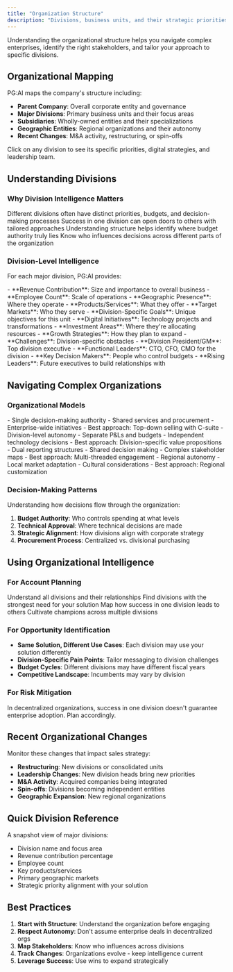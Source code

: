 ```yaml
---
title: "Organization Structure"
description: "Divisions, business units, and their strategic priorities"
---
```


Understanding the organizational structure helps you navigate complex enterprises, identify the right stakeholders, and tailor your approach to specific divisions.

## Organizational Mapping

PG:AI maps the company's structure including:

- **Parent Company**: Overall corporate entity and governance
- **Major Divisions**: Primary business units and their focus areas
- **Subsidiaries**: Wholly-owned entities and their specializations
- **Geographic Entities**: Regional organizations and their autonomy
- **Recent Changes**: M&A activity, restructuring, or spin-offs

<Tip>
  Click on any division to see its specific priorities, digital strategies, and leadership team.
</Tip>

## Understanding Divisions

### **Why Division Intelligence Matters**

<CardGroup cols={2}>
  <Card title="Targeted Selling" icon="bullseye">
    Different divisions often have distinct priorities, budgets, and decision-making processes
  </Card>
  <Card title="Expansion Opportunities" icon="chart-line">
    Success in one division can open doors to others with tailored approaches
  </Card>
  <Card title="Budget Navigation" icon="dollar">
    Understanding structure helps identify where budget authority truly lies
  </Card>
  <Card title="Stakeholder Mapping" icon="users">
    Know who influences decisions across different parts of the organization
  </Card>
</CardGroup>

### **Division-Level Intelligence**

For each major division, PG:AI provides:

<Tabs>
  <Tab title="Division Overview">
    - **Revenue Contribution**: Size and importance to overall business
    - **Employee Count**: Scale of operations
    - **Geographic Presence**: Where they operate
    - **Products/Services**: What they offer
    - **Target Markets**: Who they serve
  </Tab>
  <Tab title="Strategic Priorities">
    - **Division-Specific Goals**: Unique objectives for this unit
    - **Digital Initiatives**: Technology projects and transformations
    - **Investment Areas**: Where they're allocating resources
    - **Growth Strategies**: How they plan to expand
    - **Challenges**: Division-specific obstacles
  </Tab>
  <Tab title="Leadership">
    - **Division President/GM**: Top division executive
    - **Functional Leaders**: CTO, CFO, CMO for the division
    - **Key Decision Makers**: People who control budgets
    - **Rising Leaders**: Future executives to build relationships with
  </Tab>
</Tabs>

## Navigating Complex Organizations

### **Organizational Models**

<AccordionGroup>
  <Accordion title="Centralized Organizations">
    - Single decision-making authority
    - Shared services and procurement
    - Enterprise-wide initiatives
    - Best approach: Top-down selling with C-suite
  </Accordion>
  <Accordion title="Decentralized Organizations">
    - Division-level autonomy
    - Separate P&Ls and budgets
    - Independent technology decisions
    - Best approach: Division-specific value propositions
  </Accordion>
  <Accordion title="Matrix Organizations">
    - Dual reporting structures
    - Shared decision making
    - Complex stakeholder maps
    - Best approach: Multi-threaded engagement
  </Accordion>
  <Accordion title="Geographic Organizations">
    - Regional autonomy
    - Local market adaptation
    - Cultural considerations
    - Best approach: Regional customization
  </Accordion>
</AccordionGroup>

### **Decision-Making Patterns**

Understanding how decisions flow through the organization:

1. **Budget Authority**: Who controls spending at what levels
2. **Technical Approval**: Where technical decisions are made
3. **Strategic Alignment**: How divisions align with corporate strategy
4. **Procurement Process**: Centralized vs. divisional purchasing

## Using Organizational Intelligence

### **For Account Planning**

<Steps>
  <Step title="Map the Landscape">
    Understand all divisions and their relationships
  </Step>
  <Step title="Identify Beachheads">
    Find divisions with the strongest need for your solution
  </Step>
  <Step title="Plan Expansion">
    Map how success in one division leads to others
  </Step>
  <Step title="Build Relationships">
    Cultivate champions across multiple divisions
  </Step>
</Steps>

### **For Opportunity Identification**

- **Same Solution, Different Use Cases**: Each division may use your solution differently
- **Division-Specific Pain Points**: Tailor messaging to division challenges
- **Budget Cycles**: Different divisions may have different fiscal years
- **Competitive Landscape**: Incumbents may vary by division

### **For Risk Mitigation**

<Warning>
  In decentralized organizations, success in one division doesn't guarantee enterprise adoption. Plan accordingly.
</Warning>

## Recent Organizational Changes

Monitor these changes that impact sales strategy:

- **Restructuring**: New divisions or consolidated units
- **Leadership Changes**: New division heads bring new priorities
- **M&A Activity**: Acquired companies being integrated
- **Spin-offs**: Divisions becoming independent entities
- **Geographic Expansion**: New regional organizations

## Quick Division Reference

A snapshot view of major divisions:

- Division name and focus area
- Revenue contribution percentage
- Employee count
- Key products/services
- Primary geographic markets
- Strategic priority alignment with your solution

## Best Practices

1. **Start with Structure**: Understand the organization before engaging
2. **Respect Autonomy**: Don't assume enterprise deals in decentralized orgs
3. **Map Stakeholders**: Know who influences across divisions
4. **Track Changes**: Organizations evolve - keep intelligence current
5. **Leverage Success**: Use wins to expand strategically